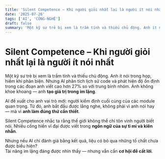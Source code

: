 ```yaml
---
title: 'Silent Competence – Khi người giỏi nhất lại là người ít nói nhất'
date: '2025-07-26'
tags: ['AI', 'CÔNG-NGHỆ']
draft: false
summary: 'Một kỹ sư trẻ bị xem là trầm tính và thiếu chủ động. Anh ít nói trong họp, hiếm khi phản biện. Nhưng'
---
```


# Silent Competence – Khi người giỏi nhất lại là người ít nói nhất

Một kỹ sư trẻ bị xem là trầm tính và thiếu chủ động. Anh ít nói trong họp, hiếm khi phản biện. Nhưng AI phân tích lịch sử code và phát hiện độ ổn định trong các đoạn anh viết cao hơn 27% so với trung bình nhóm. Anh không khoe khoang — anh **tạo giá trị trong im lặng**.

AI đề xuất cho anh vai trò mới: người kiểm định cuối cùng của các module quan trọng. Từ đó, anh bắt đầu được lắng nghe, không phải vì anh nói hay — mà vì **anh làm đúng thứ cần thiết**.

Silent Competence nhắc ta rằng thế giới không thể chỉ tôn vinh người biết nói. Nhiều cống hiến vĩ đại được viết trong **ngôn ngữ của sự tỉ mỉ và kiên nhẫn**.

Nhưng nếu AI chỉ đánh giá bằng kết quả, liệu có bỏ qua những tố chất chưa được biểu hiện?  
Tài năng im lặng đáng được nhìn thấy — nhưng vẫn cần **cơ hội để cất lời**.
